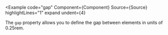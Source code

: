 
<Example
  code="gap"
  Component={Component}
  Source={Source}
  highlightLines="1"
  expand
  undent={4}
>
  The `gap` property allows you to define the gap between elements in units
  of 0.25rem.
</Example>
